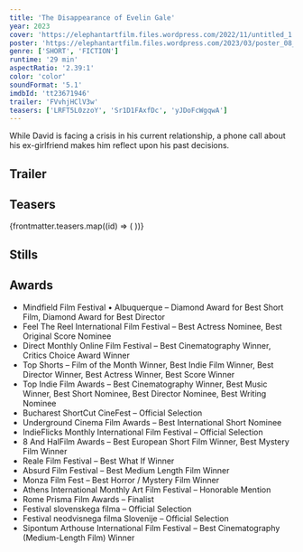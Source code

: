 ```yaml
---
title: 'The Disappearance of Evelin Gale'
year: 2023
cover: 'https://elephantartfilm.files.wordpress.com/2022/11/untitled_1.59.1.png'
poster: 'https://elephantartfilm.files.wordpress.com/2023/03/poster_08_final_3-2.png'
genre: ['SHORT', 'FICTION']
runtime: '29 min'
aspectRatio: '2.39:1'
color: 'color'
soundFormat: '5.1'
imdbId: 'tt23671946'
trailer: 'FVvhjHClV3w'
teasers: ['LRFT5L0zzoY', 'Sr1D1FAxfDc', 'yJDoFcWgqwA']
---
```



While David is facing a crisis in his current relationship, a phone call about his ex-girlfriend makes him reflect upon his past decisions.

<h2>Trailer</h2>
<YouTube id={frontmatter.trailer} class="mx-auto my-6" />

<h2>Teasers</h2>
{frontmatter.teasers.map((id) => (
  <YouTube id={id} class="mx-auto my-6" />
))}

<h2>Stills</h2>

<h2>Awards</h2>

- Mindfield Film Festival • Albuquerque – Diamond Award for Best Short Film, Diamond Award for Best Director
- Feel The Reel International Film Festival – Best Actress Nominee, Best Original Score Nominee
- Direct Monthly Online Film Festival – Best Cinematography Winner, Critics Choice Award Winner
- Top Shorts – Film of the Month Winner, Best Indie Film Winner, Best Director Winner, Best Actress Winner, Best Score Winner
- Top Indie Film Awards – Best Cinematography Winner, Best Music Winner, Best Short Nominee, Best Director Nominee, Best Writing Nominee
- Bucharest ShortCut CineFest – Official Selection
- Underground Cinema Film Awards – Best International Short Nominee
- IndieFlicks Monthly International Film Festival – Official Selection
- 8 And HalFilm Awards – Best European Short Film Winner, Best Mystery Film Winner
- Reale Film Festival – Best What If Winner
- Absurd Film Festival – Best Medium Length Film Winner
- Monza Film Fest – Best Horror / Mystery Film Winner
- Athens International Monthly Art Film Festival – Honorable Mention
- Rome Prisma Film Awards – Finalist
- Festival slovenskega filma – Official Selection
- Festival neodvisnega filma Slovenije – Official Selection
- Sipontum Arthouse International Film Festival – Best Cinematography (Medium-Length Film) Winner
